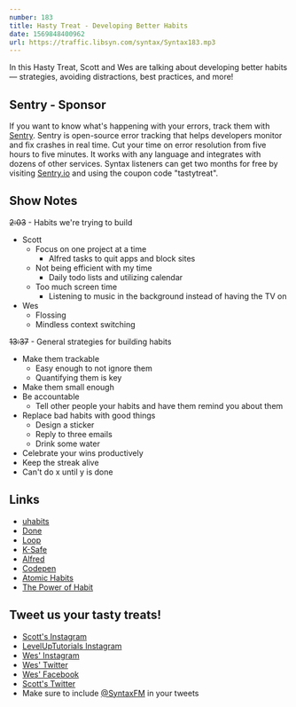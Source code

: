 ```yaml
---
number: 183
title: Hasty Treat - Developing Better Habits
date: 1569848400962
url: https://traffic.libsyn.com/syntax/Syntax183.mp3
---
```


In this Hasty Treat, Scott and Wes are talking about developing better habits — strategies, avoiding distractions, best practices, and more!

## Sentry - Sponsor
If you want to know what's happening with your errors, track them with [Sentry](https://sentry.io/). Sentry is open-source error tracking that helps developers monitor and fix crashes in real time. Cut your time on error resolution from five hours to five minutes. It works with any language and integrates with dozens of other services. Syntax listeners can get two months for free by visiting [Sentry.io](https://sentry.io/) and using the coupon code "tastytreat".

## Show Notes

~~2:03~~ - Habits we're trying to build

* Scott
  * Focus on one project at a time
    * Alfred tasks to quit apps and block sites
  * Not being efficient with my time
    * Daily todo lists and utilizing calendar
  * Too much screen time
    * Listening to music in the background instead of having the TV on
* Wes
  * Flossing
  * Mindless context switching

~~13:37~~ - General strategies for building habits

* Make them trackable
  * Easy enough to not ignore them
  * Quantifying them is key
* Make them small enough
* Be accountable
  * Tell other people your habits and have them remind you about them
* Replace bad habits with good things
  * Design a sticker
  * Reply to three emails
  * Drink some water
* Celebrate your wins productively
* Keep the streak alive
* Can't do x until y is done

## Links
* [uhabits](https://github.com/iSoron/uhabits)
* [Done](https://apps.apple.com/us/app/done-a-simple-habit-tracker/id1103961876)
* [Loop](https://play.google.com/store/apps/details?id=org.isoron.uhabits&hl=en_US)
* [K-Safe](https://amzn.to/300gH6l)
* [Alfred](https://www.alfredapp.com/)
* [Codepen](https://codepen.io/)
* [Atomic Habits](https://www.amazon.com/Atomic-Habits-Proven-Build-Break/dp/0735211299)
* [The Power of Habit](https://www.amazon.com/Power-Habit-What-Life-Business/dp/081298160X)

## Tweet us your tasty treats!
* [Scott's Instagram](https://www.instagram.com/stolinski/)
* [LevelUpTutorials Instagram](https://www.instagram.com/LevelUpTutorials/)
* [Wes' Instagram](https://www.instagram.com/wesbos/)
* [Wes' Twitter](https://twitter.com/wesbos)
* [Wes' Facebook](https://www.facebook.com/wesbos.developer)
* [Scott's Twitter](https://twitter.com/stolinski)
* Make sure to include [@SyntaxFM](https://twitter.com/SyntaxFM) in your tweets